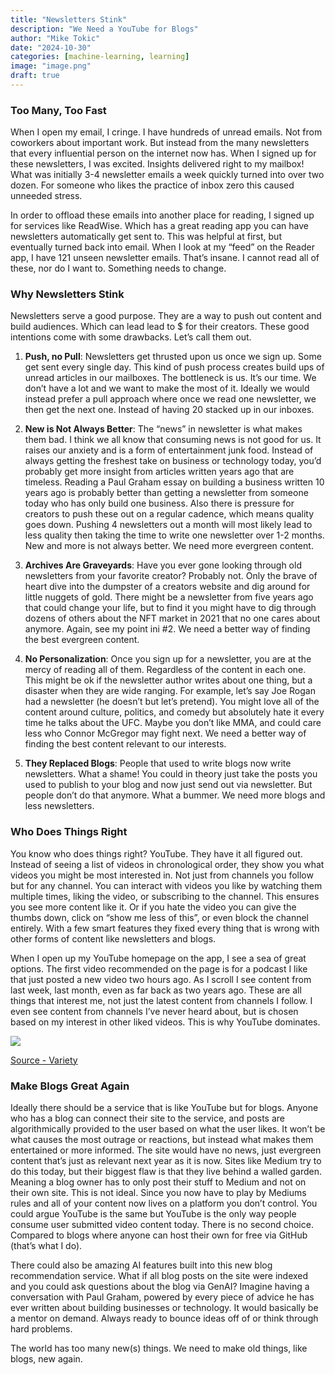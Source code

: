 ```yaml
---
title: "Newsletters Stink"
description: "We Need a YouTube for Blogs"
author: "Mike Tokic"
date: "2024-10-30"
categories: [machine-learning, learning]
image: "image.png"
draft: true
---
```


### Too Many, Too Fast

When I open my email, I cringe. I have hundreds of unread emails. Not from coworkers about important work. But instead from the many newsletters that every influential person on the internet now has. When I signed up for these newsletters, I was excited. Insights delivered right to my mailbox! What was initially 3-4 newsletter emails a week quickly turned into over two dozen. For someone who likes the practice of inbox zero this caused unneeded stress. 

In order to offload these emails into another place for reading, I signed up for services like ReadWise. Which has a great reading app you can have newsletters automatically get sent to. This was helpful at first, but eventually turned back into email. When I look at my "feed" on the Reader app, I have 121 unseen newsletter emails. That's insane. I cannot read all of these, nor do I want to. Something needs to change. 

### Why Newsletters Stink

Newsletters serve a good purpose. They are a way to push out content and build audiences. Which can lead lead to $ for their creators. These good intentions come with some drawbacks. Let's call them out. 

1. **Push, no Pull**: Newsletters get thrusted upon us once we sign up. Some get sent every single day. This kind of push process creates build ups of unread articles in our mailboxes. The bottleneck is us. It's our time. We don't have a lot and we want to make the most of it. Ideally we would instead prefer a pull approach where once we read one newsletter, we then get the next one. Instead of having 20 stacked up in our inboxes. 

2. **New is Not Always Better**: The "news" in newsletter is what makes them bad. I think we all know that consuming news is not good for us. It raises our anxiety and is a form of entertainment junk food. Instead of always getting the freshest take on business or technology today, you'd probably get more insight from articles written years ago that are timeless. Reading a Paul Graham essay on building a business written 10 years ago is probably better than getting a newsletter from someone today who has only build one business. Also there is pressure for creators to push these out on a regular cadence, which means quality goes down. Pushing 4 newsletters out a month will most likely lead to less quality then taking the time to write one newsletter over 1-2 months. New and more is not always better. We need more evergreen content. 

3. **Archives Are Graveyards**: Have you ever gone looking through old newsletters from your favorite creator? Probably not. Only the brave of heart dive into the dumpster of a creators website and dig around for little nuggets of gold. There might be a newsletter from five years ago that could change your life, but to find it you might have to dig through dozens of others about the NFT market in 2021 that no one cares about anymore. Again, see my point ini #2. We need a better way of finding the best evergreen content. 

4. **No Personalization**: Once you sign up for a newsletter, you are at the mercy of reading all of them. Regardless of the content in each one. This might be ok if the newsletter author writes about one thing, but a disaster when they are wide ranging. For example, let's say Joe Rogan had a newsletter (he doesn't but let's pretend). You might love all of the content around culture, politics, and comedy but absolutely hate it every time he talks about the UFC. Maybe you don't like MMA, and could care less who Connor McGregor may fight next. We need a better way of finding the best content relevant to our interests.

5. **They Replaced Blogs**: People that used to write blogs now write newsletters. What a shame! You could in theory just take the posts you used to publish to your blog and now just send out via newsletter. But people don't do that anymore. What a bummer. We need more blogs and less newsletters. 

### Who Does Things Right

You know who does things right? YouTube. They have it all figured out. Instead of seeing a list of videos in chronological order, they show you what videos you might be most interested in. Not just from channels you follow but for any channel. You can interact with videos you like by watching them multiple times, liking the video, or subscribing to the channel. This ensures you see more content like it. Or if you hate the video you can give the thumbs down, click on "show me less of this", or even block the channel entirely. With a few smart features they fixed every thing that is wrong with other forms of content like newsletters and blogs. 

When I open up my YouTube homepage on the app, I see a sea of great options. The first video recommended on the page is for a podcast I like that just posted a new video two hours ago. As I scroll I see content from last week, last month, even as far back as two years ago. These are all things that interest me, not just the latest content from channels I follow. I even see content from channels I've never heard about, but is chosen based on my interest in other liked videos. This is why YouTube dominates. 

![](./image2.png)

[Source - Variety](https://variety.com/vip/netflix-vs-youtube-post-streaming-wars-1236143341/)

### Make Blogs Great Again

Ideally there should be a service that is like YouTube but for blogs. Anyone who has a blog can connect their site to the service, and posts are algorithmically provided to the user based on what the user likes. It won't be what causes the most outrage or reactions, but instead what makes them entertained or more informed. The site would have no news, just evergreen content that's just as relevant next year as it is now. Sites like Medium try to do this today, but their biggest flaw is that they live behind a walled garden. Meaning a blog owner has to only post their stuff to Medium and not on their own site. This is not ideal. Since you now have to play by Mediums rules and all of your content now lives on a platform you don't control. You could argue YouTube is the same but YouTube is the only way people consume user submitted video content today. There is no second choice. Compared to blogs where anyone can host their own for free via GitHub (that's what I do). 

There could also be amazing AI features built into this new blog recommendation service. What if all blog posts on the site were indexed and you could ask questions about the blog via GenAI? Imagine having a conversation with Paul Graham, powered by every piece of advice he has ever written about building businesses or technology. It would basically be a mentor on demand. Always ready to bounce ideas off of or think through hard problems. 

The world has too many new(s) things. We need to make old things, like blogs, new again. 